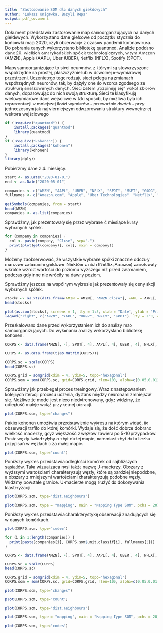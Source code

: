 ```yaml
---
title: "Zastosowanie SOM dla danych giełdowych"
author: "Łukasz Knigawka, Bazyli Reps"
output: pdf_document
---
```


Dokument przedstawia zastosowanie map samoorganizujących na danych giełdowych. Wykorzystano dane giełdowe od początku stycznia do końcówki maja 2020, czyli obserwacje z czasów pandemii koronawirusa. Do pobrania danych wykorzystano bibliotekę quantmod. Analizie poddano dane 20. wielkich amerykańskich spółek technologicznych, w tym Amazon (AMZN), Apple (AAPL), Uber (UBER), Netflix (NFLX), Spotify (SPOT).

Mapy samoorganizujące to sieci neuronów, z którymi są stowarzyszone współrzędne na prostej, płaszczyźnie lub w dowolnej n-wymiarowej przestrzeni. Uczenietego tego rodzaju sieci polega na zmianach współrzędnych neuronów, tak, by dążyły one do wzorca zgodnego ze strukturą analizowanych danych. Sieci zatem „rozpinają się” wokół zbiorów danych, dopasowując do nich swoją strukturę. Sieci te klasyfikują wielowymiarowe dane wejściowe w taki sposób, by możliwa była ich reprezentacji w mniejszej ilości wymiarów - przeważnie dwóch - przy jednoczesnym jak najwierniejszym odwzorowaniu struktury wewnętrznej wektora wejściowego.


```r

if (!require("quantmod")) {
    install.packages("quantmod")
    library(quantmod)
}
if (!require("kohonen")) {
    install.packages("kohonen")
    library(kohonen)
}
library(dplyr)
```

Pobierzmy dane z 4. miesięcy.

```r

start <- as.Date("2020-01-01")
end <- as.Date("2020-05-01")

companies <- c("AMZN", "AAPL", "UBER", "NFLX", "SPOT", "MSFT", "GOOG", "FB", "BABA", "INTC", "NVDA", "PYPL", "TSLA", "ATVI", "YELP", "MU", "ISRG", "EA", "CRM", "AMD")
fullnames <- c("Amazon.com", "Apple", "Uber Technologies", "Netflix", "Spotify Technology", "Microsoft Corporation", "Alphabet", "Facebook", "Alibaba Group", "Intel", "Nvidia", "PayPal", "Tesla", "Activision Blizzard", "Yelp,", "Micron Technology", "Intuitive Surgical", "Electronic Arts", "Salesforce.com ", "Advanced Micro Devices")

getSymbols(companies, from = start)
head(AMZN)
companies <- as.list(companies)
```

Sprawdźmy, jak prezentowały się przez wybrane 4 miesiące kursy wybranych spółek.

```r

for (company in companies) {
  col <- paste(company, "Close", sep=".")
  print(plot(get(company)[, col], main = company))
}

```

Możemy zaobserwować, że wszystkie wybrane spółki znacznie odczuły marcowe załamanie giełdowe. Niektóre z nich (Netflix, Amazon) zanotowały wkrótce wzrost wartości do poziomu wyższego niż przed załamaniem, podczas gdy inne nie wróciły na dawny poziom.

Sprawdźmy jeszcze na wspólnym wykresie jak prezentowały się ceny akcji wybranych spółek. 

```r
stocks <- as.xts(data.frame(AMZN = AMZN[, "AMZN.Close"], AAPL = AAPL[, "AAPL.Close"], UBER = UBER[, "UBER.Close"], NFLX = NFLX[, "NFLX.Close"], SPOT = SPOT[, "SPOT.Close"]))
head(stocks)
```
```r
plot(as.zoo(stocks), screens = 1, lty = 1:5, xlab = "Date", ylab = "Price", col = topo.colors(10))
legend("right", c("AMZN", "AAPL", "UBER", "NFLX", "SPOT"), lty = 1:3, cex = 0.5, col = topo.colors(10))
```

Przeskalowano dane przed wykorzystaniem ich do analizy map samoorganizujących. Do wykonania analizy wykorzystano bibliotekę kohonen.

```r

CORPS <- data.frame(AMZN[, 4], SPOT[, 4], AAPL[, 4], UBER[, 4], NFLX[, 4], ATVI[, 4], BABA[, 4], CRM[, 4], EA[, 4], FB[, 4], GOOG[, 4], INTC[, 4], ISRG[, 4], MSFT[, 4], MU[, 4], NVDA[, 4], PYPL[, 4], TSLA[, 4], YELP[, 4], AMD[, 4])

CORPS <- as.data.frame(t(as.matrix(CORPS)))

CORPS.sc = scale(CORPS)
head(CORPS.sc)

CORPS.grid = somgrid(xdim = 4, ydim=5, topo="hexagonal")
CORPS.som = som(CORPS.sc, grid=CORPS.grid, rlen=100, alpha=c(0.05,0.01))

```
Sprawdżmy jak przebiegał proces treningowy. Wraz z następowaniem kolejnych iteracji procesu uczenia, dystans między neuronami zmniejszał się. Możliwe że model jest nieco niedotrenowany, gdyż widzimy, że odległość maleje wciąż przy setnej oteracji.
```r
plot(CORPS.som, type="changes")
```

Pakiet kohonen umożliwia przedstawienie wykresu na którym widać, ile obserwacji trafiło do której komórki. Wydaje się, że dość dobrze dobrano wielkość macierzy, gdyż większość z węzłów zawiera po 5-10 przypadków. Puste węzły świadzyłyby o zbyt dużej mapie, natomiast zbyt duża liczba przypisań w węzłach o za małej mapie.

```r
plot(CORPS.som, type="count")
```

Poniższy wykres przedstawia odległości komórek od najbliższych sąsiadów. Taka wizualizaca nosi także nazwę U-macierzy. Obszary z wyższymi wartościami charakteryzują węzły, które są bardziej niepodobne, a obszary z mniejszymi wartościami charakteryzują podobne węzły. Widzimy powstałe granice. U-macierze mogą służyć do dokonywania klasteryzacji.

```r
plot(CORPS.som, type="dist.neighbours")
```

```r
plot(CORPS.som, type = "mapping", main = "Mapping Type SOM", pchs = 20)
```

Poniższy wykres przedstawia charakterystykę obserwacji znajdujących się w danych komórkach.

```r
plot(CORPS.som, type="codes")

for (i in 1:length(companies)) {
  print(paste(companies[i], CORPS.som$unit.classif[i], fullnames[i]))
}

```




```r

CORPS <- data.frame(AMZN[, 4], SPOT[, 4], AAPL[, 4], UBER[, 4], NFLX[, 4], ATVI[, 4], BABA[, 4], CRM[, 4], EA[, 4], FB[, 4], GOOG[, 4], INTC[, 4], ISRG[, 4], MSFT[, 4], MU[, 4], NVDA[, 4], PYPL[, 4], TSLA[, 4], YELP[, 4], AMD[, 4])

CORPS.sc = scale(CORPS)
head(CORPS.sc)

CORPS.grid = somgrid(xdim = 4, ydim=5, topo="hexagonal")
CORPS.som = som(CORPS.sc, grid=CORPS.grid, rlen=100, alpha=c(0.05,0.01))

plot(CORPS.som, type="changes")

plot(CORPS.som, type="count")

plot(CORPS.som, type="dist.neighbours")

plot(CORPS.som, type = "mapping", main = "Mapping Type SOM", pchs = 20)

plot(CORPS.som, type="codes")


```
